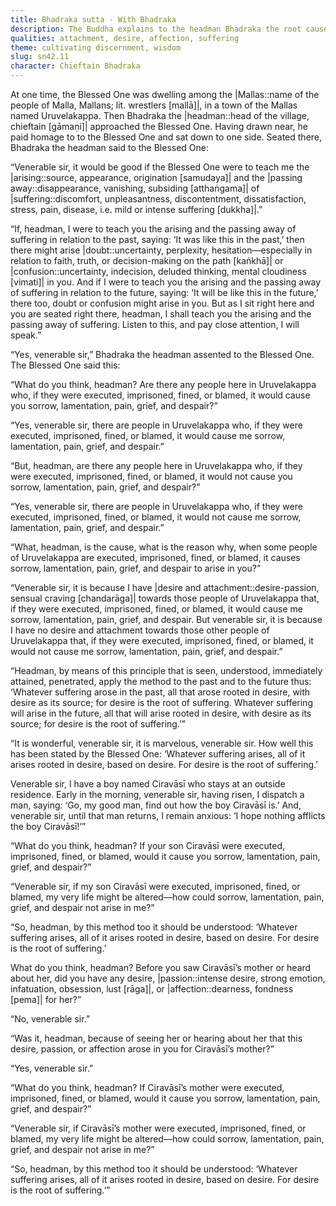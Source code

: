 ```yaml
---
title: Bhadraka sutta - With Bhadraka
description: The Buddha explains to the headman Bhadraka the root cause of suffering through a direct and relatable inquiry. When Bhadraka admits to feeling sorrow when those he cares about are harmed, the Buddha skillfully reveals that such sorrow arises not from the events themselves but from one’s own attachment and desire.
qualities: attachment, desire, affection, suffering
theme: cultivating discernment, wisdom
slug: sn42.11
character: Chieftain Bhadraka
---
```


At one time, the Blessed One was dwelling among the |Mallas::name of the people of Malla, Mallans; lit. wrestlers [mallā]|, in a town of the Mallas named Uruvelakappa. Then Bhadraka the |headman::head of the village, chieftain [gāmaṇi]| approached the Blessed One. Having drawn near, he paid homage to to the Blessed One and sat down to one side. Seated there, Bhadraka the headman said to the Blessed One:

“Venerable sir, it would be good if the Blessed One were to teach me the |arising::source, appearance, origination [samudaya]| and the |passing away::disappearance, vanishing, subsiding [atthaṅgama]| of |suffering::discomfort, unpleasantness, discontentment, dissatisfaction, stress, pain, disease, i.e. mild or intense suffering [dukkha]|.”

“If, headman, I were to teach you the arising and the passing away of suffering in relation to the past, saying: ‘It was like this in the past,’ then there might arise |doubt::uncertainty, perplexity, hesitation—especially in relation to faith, truth, or decision-making on the path [kaṅkhā]| or |confusion::uncertainty, indecision, deluded thinking, mental cloudiness [vimati]| in you. And if I were to teach you the arising and the passing away of suffering in relation to the future, saying: ‘It will be like this in the future,’ there too, doubt or confusion might arise in you. But as I sit right here and you are seated right there, headman, I shall teach you the arising and the passing away of suffering. Listen to this, and pay close attention, I will speak.”

“Yes, venerable sir,” Bhadraka the headman assented to the Blessed One. The Blessed One said this:

“What do you think, headman? Are there any people here in Uruvelakappa who, if they were executed, imprisoned, fined, or blamed, it would cause you sorrow, lamentation, pain, grief, and despair?”

“Yes, venerable sir, there are people in Uruvelakappa who, if they were executed, imprisoned, fined, or blamed, it would cause me sorrow, lamentation, pain, grief, and despair.”

“But, headman, are there any people here in Uruvelakappa who, if they were executed, imprisoned, fined, or blamed, it would not cause you sorrow, lamentation, pain, grief, and despair?”

“Yes, venerable sir, there are people in Uruvelakappa who, if they were executed, imprisoned, fined, or blamed, it would not cause me sorrow, lamentation, pain, grief, and despair.”

“What, headman, is the cause, what is the reason why, when some people of Uruvelakappa are executed, imprisoned, fined, or blamed, it causes sorrow, lamentation, pain, grief, and despair to arise in you?”

“Venerable sir, it is because I have |desire and attachment::desire-passion, sensual craving [chandarāga]| towards those people of Uruvelakappa that, if they were executed, imprisoned, fined, or blamed, it would cause me sorrow, lamentation, pain, grief, and despair. But venerable sir, it is because I have no desire and attachment towards those other people of Uruvelakappa that, if they were executed, imprisoned, fined, or blamed, it would not cause me sorrow, lamentation, pain, grief, and despair.”

“Headman, by means of this principle that is seen, understood, immediately attained, penetrated, apply the method to the past and to the future thus: ‘Whatever suffering arose in the past, all that arose rooted in desire, with desire as its source; for desire is the root of suffering. Whatever suffering will arise in the future, all that will arise rooted in desire, with desire as its source; for desire is the root of suffering.’”

“It is wonderful, venerable sir, it is marvelous, venerable sir. How well this has been stated by the Blessed One: ‘Whatever suffering arises, all of it arises rooted in desire, based on desire. For desire is the root of suffering.’

Venerable sir, I have a boy named Ciravāsī who stays at an outside residence. Early in the morning, venerable sir, having risen, I dispatch a man, saying: ‘Go, my good man, find out how the boy Ciravāsī is.’ And, venerable sir, until that man returns, I remain anxious: ‘I hope nothing afflicts the boy Ciravāsī!’”

“What do you think, headman? If your son Ciravāsī were executed, imprisoned, fined, or blamed, would it cause you sorrow, lamentation, pain, grief, and despair?”

“Venerable sir, if my son Ciravāsī were executed, imprisoned, fined, or blamed, my very life might be altered—how could sorrow, lamentation, pain, grief, and despair not arise in me?”

“So, headman, by this method too it should be understood: ‘Whatever suffering arises, all of it arises rooted in desire, based on desire. For desire is the root of suffering.’

What do you think, headman? Before you saw Ciravāsī’s mother or heard about her, did you have any desire, |passion::intense desire, strong emotion, infatuation, obsession, lust [rāga]|, or |affection::dearness, fondness [pema]| for her?”

“No, venerable sir.”

“Was it, headman, because of seeing her or hearing about her that this desire, passion, or affection arose in you for Ciravāsī’s mother?”

“Yes, venerable sir.”

“What do you think, headman? If Ciravāsī’s mother were executed, imprisoned, fined, or blamed, would it cause you sorrow, lamentation, pain, grief, and despair?”

“Venerable sir, if Ciravāsī’s mother were executed, imprisoned, fined, or blamed, my very life might be altered—how could sorrow, lamentation, pain, grief, and despair not arise in me?”

“So, headman, by this method too it should be understood: ‘Whatever suffering arises, all of it arises rooted in desire, based on desire. For desire is the root of suffering.’”